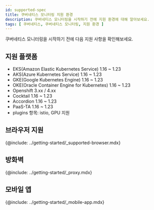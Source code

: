 ```yaml
---
id: supported-spec
title: 쿠버네티스 모니터링 지원 환경
description: 쿠버네티스 모니터링을 시작하기 전에 지원 환경에 대해 알아보세요.
tags: [ 쿠버네티스, 쿠버네티스 모니터링, 지원 환경 ]
---
```


쿠버네티스 모니터링을 시작하기 전에 다음 지원 사항을 확인해보세요.

## 지원 플랫폼

- EKS(Amazon Elastic Kubernetes Service) 1.16 ~ 1.23
- AKS(Azure Kubernetes Service) 1.16 ~ 1.23
- GKE(Google Kubernetes Engine) 1.16 ~ 1.23
- OKE(Oracle Container Engine for Kubernetes) 1.16 ~ 1.23
- Openshift 3.xx / 4.xx
- Cocktail 1.16 ~ 1.23
- Accordion 1.16 ~ 1.23
- PaaS-TA 1.16 ~ 1.23
- plugins 항목: istio, GPU 지원

## 브라우저 지원

{@include: ../getting-started/_supported-browser.mdx}  

## 방화벽

{@include: ../getting-started/_proxy.mdx}  

## 모바일 앱

{@include: ../getting-started/_mobile-app.mdx} 
